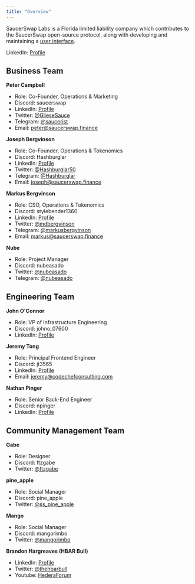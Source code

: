 ```yaml
---
title: "Overview"
---
```


SaucerSwap Labs is a Florida limited liability company which contributes to the SaucerSwap open-source protocol, along with developing and maintaining a [user interface](https://www.saucerswap.finance/).

LinkedIn: [Profile](https://www.linkedin.com/company/saucerswaplabs)

## Business Team

**Peter Campbell**

- Role: Co-Founder, Operations & Marketing
- Discord: saucerswap
- LinkedIn: [Profile](https://www.linkedin.com/in/peter-sinclair-campbell/)
- Twitter: [@GlieseSauce](https://twitter.com/GlieseSauce)
- Telegram: [@saucerist](https://t.me/saucerist)
- Email: [peter@saucerswap.finance](mailto:peter@saucerswap.finance)

**Joseph Bergvinson**

- Role: Co-Founder, Operations & Tokenomics
- Discord: Hashburglar
- LinkedIn: [Profile](https://www.linkedin.com/in/joseph-bergvinson/)
- Twitter: [@Hashburglar50](https://twitter.com/Hashburglar50)
- Telegram: [@Hashburglar](https://t.me/Hashburglar)
- Email: [joseph@saucerswap.finance](mailto:joseph@saucerswap.finance)

**Markus Bergvinson**

- Role: CSO, Operations & Tokenomics
- Discord: stylebender1360
- LinkedIn: [Profile](https://www.linkedin.com/in/markus-bergvinson/)
- Twitter: [@mdbergvinson](https://twitter.com/mdbergvinson)
- Telegram: [@markusbergvinson](https://t.me/markusbergvinson)
- Email: [markus@saucerswap.finance](mailto:markus@saucerswap.finance)

**Nube**

- Role: Project Manager
- Discord: nubeasado
- Twitter: [@nubeasado](https://twitter.com/nubeasado)
- Telegram: [@nubeasado](https://t.me/nubeasado)

## Engineering Team

**John O'Connor**

- Role: VP of Infrastructure Engineering
- Discord: johno_07600
- LinkedIn: [Profile](https://www.linkedin.com/in/oconnorjohn/)

**Jeremy Tong**

- Role: Principal Frontend Engineer
- Discord: jt3565
- LinkedIn: [Profile](https://www.linkedin.com/in/tongjeremy/)
- Email: [jeremy@codechefconsulting.com](mailto:jeremy@codechefconsulting.com)

**Nathan Pinger**

- Role: Senior Back-End Engineer
- Discord: npinger
- LinkedIn: [Profile](https://www.linkedin.com/in/nathanpinger/)

## Community Management Team

**Gabe**

- Role: Designer
- Discord: ftzgabe
- Twitter: [@ftzgabe](https://twitter.com/ftzgabe)

**pine_apple**

- Role: Social Manager
- Discord: pine_apple
- Twitter: [@ss_pine_apple](https://twitter.com/ss_pine_apple)

**Mango**

- Role: Social Manager
- Discord: mangorimbo
- Twitter: [@mangorimbo](https://twitter.com/mangorimbo)

**Brandon Hargreaves (HBAR Bull)**

- LinkedIn: [Profile](https://www.linkedin.com/in/brandon-hargreaves-661a6538)
- Twitter: [@thehbarbull](https://x.com/thehbarbull)
- Youtube: [HederaForum](https://www.youtube.com/@HederaForum)